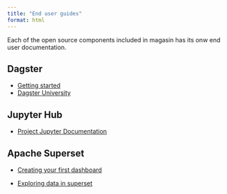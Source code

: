 ```yaml
---
title: "End user guides"
format: html
---
```


Each of the open source components included in magasin has its onw end user documentation. 

## Dagster
* [Getting started](https://docs.dagster.io/getting-started)
* [Dagster University](https://courses.dagster.io/courses/dagster-essentials)

## Jupyter Hub
* [Project Jupyter Documentation](https://docs.jupyter.org/en/latest/start/index.html)

## Apache Superset
* [Creating your first dashboard](https://superset.apache.org/docs/creating-charts-dashboards/creating-your-first-dashboard)

* [Exploring data in superset](https://superset.apache.org/docs/creating-charts-dashboards/exploring-data)

 

